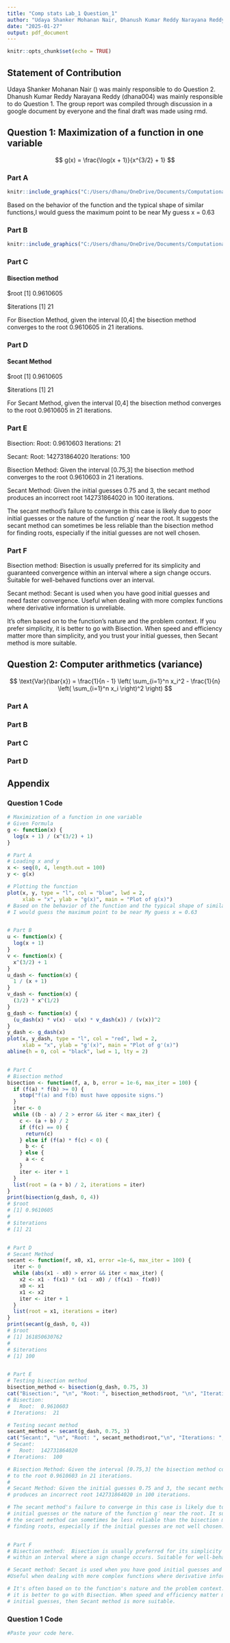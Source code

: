 ---
title: "Comp stats Lab_1 Question_1"
author: "Udaya Shanker Mohanan Nair, Dhanush Kumar Reddy Narayana Reddy"
date: "2025-01-27"
output: pdf_document
---

```{r setup, include=FALSE}
knitr::opts_chunk$set(echo = TRUE)
```

## Statement of Contribution

Udaya Shanker Mohanan Nair () was mainly responsible to do Question 2. Dhanush Kumar Reddy Narayana Reddy (dhana004) was mainly responsible to do Question 1. The group report was compiled through discussion in a google document by everyone and the final draft was made using rmd.

## Question 1: Maximization of a function in one variable

$$
g(x) = \frac{\log(x + 1)}{x^{3/2} + 1}
$$

### Part A

```{r, echo=FALSE}
knitr::include_graphics("C:/Users/dhanu/OneDrive/Documents/Computational Stats/Lab1/lab1_partA.jpeg")
```

Based on the behavior of the function and the typical shape of similar functions,I would guess the maximum point to be near My guess x = 0.63

### Part B

```{r, echo=FALSE}
knitr::include_graphics("C:/Users/dhanu/OneDrive/Documents/Computational Stats/Lab1/lab1_partB.jpeg")
```


### Part C

#### Bisection method

$root
  [1] 0.9610605

$iterations
  [1] 21

For Bisection Method, given the interval [0,4] the bisection method converges to the root 0.9610605 in 21 iterations.

### Part D

#### Secant Method

$root
  [1] 0.9610605

$iterations
  [1] 21
  
For Secant Method, given the interval [0,4] the bisection method converges to the root 0.9610605 in 21 iterations.

### Part E

Bisection: 
 Root:  0.9610603 
 Iterations:  21 

Secant: 
 Root:  142731864020 
 Iterations:  100 
 
Bisection Method: Given the interval [0.75,3] the bisection method converges to the root 0.9610603 in 21 iterations.
 
Secant Method: Given the initial guesses 0.75 and 3, the secant method produces an incorrect root 142731864020 in 100 iterations.

The secant method's failure to converge in this case is likely due to poor initial guesses or the nature of the function g′ near the root. It suggests the secant method can sometimes be less reliable than the bisection method for finding roots, especially if the initial guesses are not well chosen.

### Part F

Bisection method:  Bisection is usually preferred for its simplicity and guaranteed convergence within an interval where a sign change occurs. Suitable for well-behaved functions over an interval.

Secant method: Secant is used when you have good initial guesses and need faster convergence. Useful when dealing with more complex functions where derivative information is unreliable.

It's often based on to the function's nature and the problem context. If you prefer simplicity, it is better to go with Bisection. When speed and efficiency matter more than simplicity, and you trust your initial guesses, then Secant method is more suitable.

## Question 2: Computer arithmetics (variance)

$$
\text{Var}(\bar{x}) = \frac{1}{n - 1} \left( \sum_{i=1}^n x_i^2 - \frac{1}{n} \left( \sum_{i=1}^n x_i \right)^2 \right)
$$

### Part A

### Part B

### Part C

### Part D

## Appendix

### Question 1 Code

```{r, eval=FALSE}
# Maximization of a function in one variable
# Given Formula
g <- function(x) {
  log(x + 1) / (x^(3/2) + 1)
}

# Part A
# Loading x and y 
x <- seq(0, 4, length.out = 100)
y <- g(x)

# Plotting the function
plot(x, y, type = "l", col = "blue", lwd = 2, 
     xlab = "x", ylab = "g(x)", main = "Plot of g(x)")
# Based on the behavior of the function and the typical shape of similar functions,
# I would guess the maximum point to be near My guess x = 0.63


# Part B
u <- function(x) {
  log(x + 1)
}
v <- function(x) {
  x^(3/2) + 1
}
u_dash <- function(x) {
  1 / (x + 1)
}
v_dash <- function(x) {
  (3/2) * x^(1/2)
}
g_dash <- function(x) {
  (u_dash(x) * v(x) - u(x) * v_dash(x)) / (v(x))^2
}
y_dash <- g_dash(x)
plot(x, y_dash, type = "l", col = "red", lwd = 2, 
     xlab = "x", ylab = "g'(x)", main = "Plot of g'(x)")
abline(h = 0, col = "black", lwd = 1, lty = 2)


# Part C
# Bisection method
bisection <- function(f, a, b, error = 1e-6, max_iter = 100) {
  if (f(a) * f(b) >= 0) {
    stop("f(a) and f(b) must have opposite signs.")
  }
  iter <- 0
  while ((b - a) / 2 > error && iter < max_iter) {
    c <- (a + b) / 2
    if (f(c) == 0) {
      return(c)
    } else if (f(a) * f(c) < 0) {
      b <- c
    } else {
      a <- c
    }
    iter <- iter + 1
  }
  list(root = (a + b) / 2, iterations = iter)
}
print(bisection(g_dash, 0, 4)) 
# $root
# [1] 0.9610605
# 
# $iterations
# [1] 21


# Part D
# Secant Method
secant <- function(f, x0, x1, error =1e-6, max_iter = 100) {
  iter <- 0
  while (abs(x1 - x0) > error && iter < max_iter) {
    x2 <- x1 - f(x1) * (x1 - x0) / (f(x1) - f(x0))
    x0 <- x1
    x1 <- x2
    iter <- iter + 1
  }
  list(root = x1, iterations = iter)
}
print(secant(g_dash, 0, 4))
# $root
# [1] 161850630762
# 
# $iterations
# [1] 100


# Part E 
# Testing bisection method
bisection_method <- bisection(g_dash, 0.75, 3)
cat("Bisection:", "\n", "Root: ", bisection_method$root, "\n", "Iterations: ", bisection_method$iterations, "\n")
# Bisection: 
#   Root:  0.9610603 
# Iterations:  21 

# Testing secant method 
secant_method <- secant(g_dash, 0.75, 3)
cat("Secant:", "\n", "Root: ", secant_method$root,"\n", "Iterations: ", secant_method$iterations, "\n")
# Secant: 
#   Root:  142731864020 
# Iterations:  100 

# Bisection Method: Given the interval [0.75,3] the bisection method converges 
# to the root 0.9610603 in 21 iterations.
# 
# Secant Method: Given the initial guesses 0.75 and 3, the secant method 
# produces an incorrect root 142731864020 in 100 iterations.

# The secant method's failure to converge in this case is likely due to poor 
# initial guesses or the nature of the function g′ near the root. It suggests 
# the secant method can sometimes be less reliable than the bisection method for 
# finding roots, especially if the initial guesses are not well chosen.


# Part F 
# Bisection method:  Bisection is usually preferred for its simplicity and guaranteed convergence 
# within an interval where a sign change occurs. Suitable for well-behaved functions over an interval.

# Secant method: Secant is used when you have good initial guesses and need faster convergence. 
#Useful when dealing with more complex functions where derivative information is unreliable.

# It's often based on to the function's nature and the problem context. If you prefer simplicity, 
# it is better to go with Bisection. When speed and efficiency matter more than simplicity, and you trust your 
# initial guesses, then Secant method is more suitable.
```

### Question 1 Code

```{r, eval=FALSE}
#Paste your code here.
```